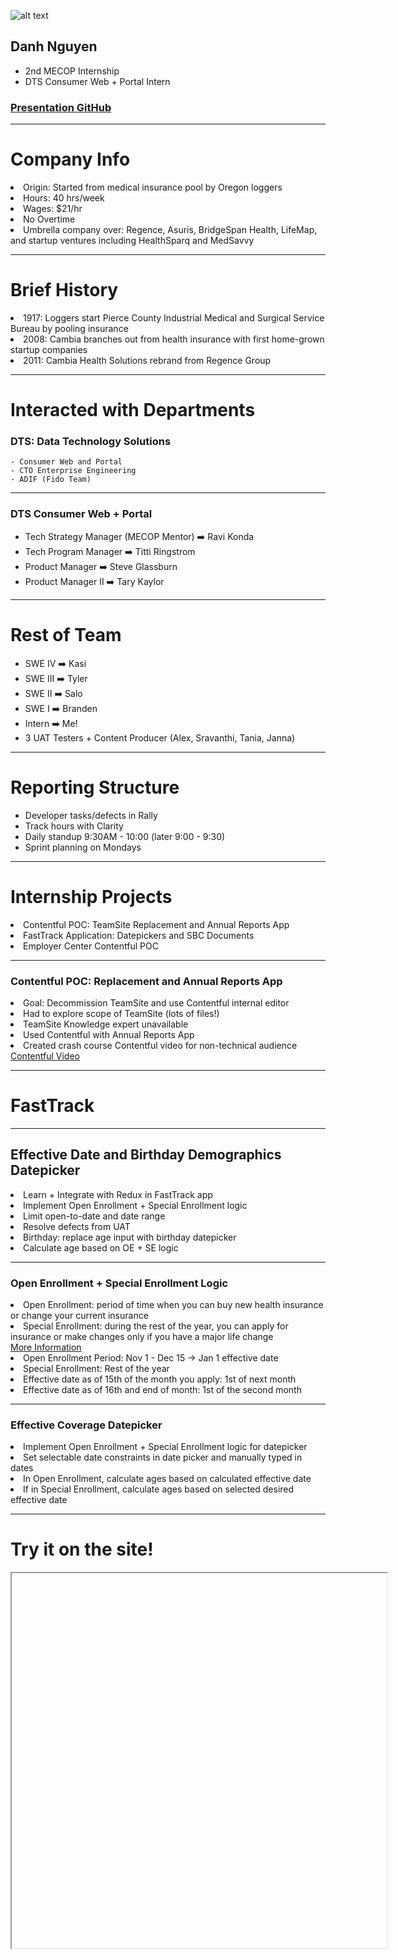 


<Head>
    <title>2018 MECOP Presentation</title>
</Head>

![alt text](https://healthsparq.com/wp-content/uploads/2017/06/Cambia_Health_Solutions_logo.svg_.png "Cambia Logo")
## **Danh Nguyen**
- 2nd MECOP Internship
- DTS Consumer Web + Portal Intern
### [Presentation GitHub](https://github.com/NguyenDa18/cambia-mecop-presentation)

---

# Company Info
<li>Origin: Started from medical insurance pool by Oregon loggers</li>
<li>Hours: 40 hrs/week</li>
<li>Wages: $21/hr</li>
<li>No Overtime</li>
<li>Umbrella company over: Regence, Asuris, BridgeSpan Health, LifeMap, and startup ventures including HealthSparq and MedSavvy</li>

---

# Brief History
<li>1917: Loggers start Pierce County Industrial Medical and Surgical Service Bureau by pooling insurance</li>
<li>2008: Cambia branches out from health insurance with first home-grown startup companies</li>
<li>2011: Cambia Health Solutions rebrand from Regence Group</li>

---

# Interacted with Departments

### DTS: Data Technology Solutions
    - Consumer Web and Portal
    - CTO Enterprise Engineering
    - ADIF (Fido Team)

---

### DTS Consumer Web + Portal
- Tech Strategy Manager (MECOP Mentor) ➡️ Ravi Konda
- Tech Program Manager ➡️ Titti Ringstrom
- Product Manager ➡️ Steve Glassburn
- Product Manager II ➡️ Tary Kaylor

---

# Rest of Team

- SWE IV ➡️ Kasi
- SWE III ➡️ Tyler
- SWE II ➡️ Salo
- SWE I ➡️ Branden
- Intern ➡️ Me!
- 3 UAT Testers + Content Producer (Alex, Sravanthi, Tania, Janna)

---

# Reporting Structure
- Developer tasks/defects in Rally
- Track hours with Clarity
- Daily standup 9:30AM - 10:00 (later 9:00 - 9:30)
- Sprint planning on Mondays

---

# Internship Projects

<Appear>
    <li>Contentful POC: TeamSite Replacement and Annual Reports App</li>
    <li>FastTrack Application: Datepickers and SBC Documents</li>
    <li>Employer Center Contentful POC</li>
</Appear>

---

### Contentful POC: Replacement and Annual Reports App
<li>Goal: Decommission TeamSite and use Contentful internal editor</li>
<li>Had to explore scope of TeamSite (lots of files!)</li>
<li>TeamSite Knowledge expert unavailable</li>
<li>Used Contentful with Annual Reports App</li>
<li>Created crash course Contentful video for non-technical audience</li>
<a href="https://drive.google.com/file/d/1MyCjtKlyqQetDtWvFrhY97Ih6maG1kHs/view?usp=sharing">Contentful Video</a>

---

# FastTrack

---

## Effective Date and Birthday Demographics Datepicker


<li>Learn + Integrate with Redux in FastTrack app</li>
<li>Implement Open Enrollment + Special Enrollment logic</li>
<li>Limit open-to-date and date range</li>
<li>Resolve defects from UAT</li>
<li>Birthday: replace age input with birthday datepicker</li>
<li>Calculate age based on OE + SE logic</li>

---

### Open Enrollment + Special Enrollment Logic

<li>Open Enrollment: period of time when you can buy new health insurance or change your current insurance</li>
<li>Special Enrollment: during the rest of the year, you can apply for insurance or make changes only if you have a major life change</li>
<a href="https://www.shop.regence.com/docs/special-enrollment-or-id-ut.pdf">More Information </a>
<li>Open Enrollment Period: Nov 1 - Dec 15 -> Jan 1 effective date</li>
<li>Special Enrollment: Rest of the year</li>
<li>Effective date as of 15th of the month you apply: 1st of next month</li>
<li>Effective date as of 16th and end of month: 1st of the second month</li>


---

### Effective Coverage Datepicker


<li>Implement Open Enrollment + Special Enrollment logic for datepicker</li>
<li>Set selectable date constraints in date picker and manually typed in dates</li>
<li>In Open Enrollment, calculate ages based on calculated effective date</li>
<li>If in Special Enrollment, calculate ages based on selected desired effective date</li>

---

# Try it on the site!

<Iframe url="https://www.shop.regence.com/individual/spa/demographics"
    width="600px"
    height="600px"
    display="initial"
    position="relative"
    allowFullScreen
/>

---
## SBC Document Page Rewrite


<li>Replaced 2000+ lines of hard coded values</li>
<li>Connect Struts backend with Salesforce API via SOAP</li>
<li>Learn Salesforce tech: Apex, SOQL, Developer Console</li>
<li>Deploy builds to dev and UAT Jenkins</li>

---

### SBC Documents

<Iframe url="https://www.shop.regence.com/individual/spa/sbcdocuments"
    width="600px"
    height="600px"
    display="initial"
    position="relative"
    allowFullScreen
/>

---

## Extra Details
<li>Introduced codecept E2E testing to team and implemented simple mock tests for FastTrack</li>
<a href="https://codecept.io/helpers/Puppeteer/">Codecept</a>
<li>Reduced JS bundle by ~200KB with Webpack</li>
<li>Fixed defect of emoji passwords for FastTrack</li>
<li>Presented bi-weekly sprint demos to business team</li>


---

### Employer Center POC

- Further learned about Java Web Development (TomCat, Ant, JSP)
- Demo w/ Contentful: Identical apps but one can be edited with the API
- First experience contacting remote team member

---

## Pain Points
- Waiting for security access (Jenkins, TeamSite)
- Getting information for projects was somewhat difficult: Employer Center, TeamSite migration
- Navigating Rally UI

---

# Learnings

<Appear>
    <li>Contentful Concepts + JS API</li>
    <li>Salesforce development + integration w/ Java client</li>
    <li>Working with Ant and Struts</li>
    <li>Agile Development</li>
    <li>Resolving defects in Rally</li>
    <li>Giving bi-weekly sprint demos</li>
    <li>Health insurance is complicated!</li>
</Appear>

---

# Tech

- React + Redux
- ES6 JavaScript
- Webpack
- Codecept E2E Testing
- Struts backend
- Working with SOAP
- Salesforce API
- Contentful API
- Git + Jenkins
- Ant + TomCat

---
# Return on Investment
- Saved ~$55000 instead of FTE/Contractor
- Saved ~$200 on training materials
- Saved ~$100000 on Salesforce/React developer

---

# Important Courses
- Java Lab (learning Git)
- Data Structures
- Software Engineering
- UNIX Lab (using command line)
- Database Management

---

# MECOP Internship Comparisons

---


![alt text](https://upload.wikimedia.org/wikipedia/en/thumb/5/59/McAfee_logo_%282017%29.svg/1280px-McAfee_logo_%282017%29.svg.png "McAfee Logo")
<li>More 'extra' perks: Friday games + intern events</li>
<li>Experimental with cloud</li>
<li>Not that Agile (SVN + Full code reviews)</li>
<li>Me: DevOps + Spring work</li>
<li>Changes only as POC</li>
<li>Internship impacted by split from Intel</li>
<li>More secluded (Hillsboro)</li>

---


![alt text](https://healthsparq.com/wp-content/uploads/2017/06/Cambia_Health_Solutions_logo.svg_.png "Cambia Logo")
<li>Full stack web development</li>
<li>Mature cloud use</li>
<li>Strong company identity</li>
<li>Deployed my changes live</li>
<li>Resolving defects in Rally</li>
<li>More interaction with business team</li>
<li>Less intern events</li>
<li>Better cafeteria 😁</li>
<li>Better location (Downtown)</li>

---

# Conclusion
<li>Improved at self teaching</li>
<li>Improved at team communication</li>
<li>Improved at networking</li>
<li>Improved at build process knowledge</li>
<li>Need to improve: Interpreting story requirements</li>
<li>Need to improve: website debugging</li>

<Appear>
    Thank you Cambia! 😁
</Appear>

